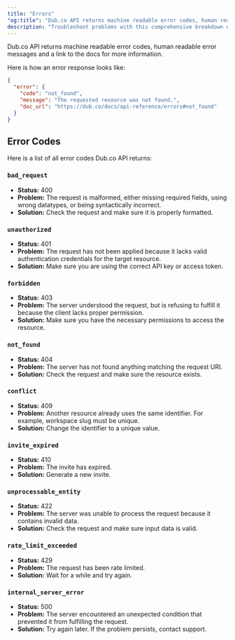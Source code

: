 ```yaml
---
title: "Errors"
"og:title": "Dub.co API returns machine readable error codes, human readable error messages and a link to the docs for more information"
description: "Troubleshoot problems with this comprehensive breakdown of all error codes."
---
```


Dub.co API returns machine readable error codes, human readable error messages and a link to the docs for more information.

Here is how an error response looks like:

```json
{
  "error": {
    "code": "not_found",
    "message": "The requested resource was not found.",
    "doc_url": "https://dub.co/docs/api-reference/errors#not_found"
  }
}
```

## Error Codes

Here is a list of all error codes Dub.co API returns:

### `bad_request`

- **Status:** 400
- **Problem:** The request is malformed, either missing required fields, using wrong datatypes, or being syntactically incorrect.
- **Solution:** Check the request and make sure it is properly formatted.

### `unauthorized`

- **Status:** 401
- **Problem:** The request has not been applied because it lacks valid authentication credentials for the target resource.
- **Solution:** Make sure you are using the correct API key or access token.

### `forbidden`

- **Status:** 403
- **Problem:** The server understood the request, but is refusing to fulfill it because the client lacks proper permission.
- **Solution:** Make sure you have the necessary permissions to access the resource.

### `not_found`

- **Status:** 404
- **Problem:** The server has not found anything matching the request URI.
- **Solution:** Check the request and make sure the resource exists.

### `conflict`

- **Status:** 409
- **Problem:** Another resource already uses the same identifier. For example, workspace slug must be unique.
- **Solution:** Change the identifier to a unique value.

### `invite_expired`

- **Status:** 410
- **Problem:** The invite has expired.
- **Solution:** Generate a new invite.

### `unprocessable_entity`

- **Status:** 422
- **Problem:** The server was unable to process the request because it contains invalid data.
- **Solution:** Check the request and make sure input data is valid.

### `rate_limit_exceeded`

- **Status:** 429
- **Problem:** The request has been rate limited.
- **Solution:** Wait for a while and try again.

### `internal_server_error`

- **Status:** 500
- **Problem:** The server encountered an unexpected condition that prevented it from fulfilling the request.
- **Solution:** Try again later. If the problem persists, contact support.
